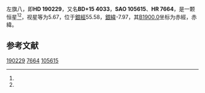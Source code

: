 {{Starbox begin
| name = 左旗八
}}
{{Starbox observe
| epoch = [[J2000.0|J2000.0]]
| constell = {{左旗八}}<ref name=SIMBAD>{{cite web
 | url=http://simbad.u-strasbg.fr/simbad/sim-id?Ident=HR+7664
 | title =Pulsating variable Star
 | publisher=Centre de Données astronomiques de Strasbourg
 | work=SIMBAD
 | accessdate=2012-07-13}}</ref><ref name=DATA>{{cite web
 | url=http://vizier.u-strasbg.fr/viz-bin/VizieR-5?-out.add=.&-source=5050&-corr=PK=HR&-out.max=9999&HR=7664
 | title=VizieR Detailed Page
 | accessdate=2012-07-13
 | archive-date=2019-02-16
 | archive-url=https://web.archive.org/web/20190216094619/http://vizier.u-strasbg.fr/viz-bin/VizieR-5?-out.add=.&-source=5050&-corr=PK=HR&-out.max=9999&HR=7664
 | dead-url=no
 }}</ref>
| 星官 = 
| ra = {{RA|20|3|30}}<ref name=SIMBAD /><ref name=DATA />
| dec = {{DEC|+16|1|53}}<ref name=SIMBAD /><ref name=DATA />
| appmag_v = 5.67<ref name=SIMBAD /><ref name=DATA />
}}
{{Starbox character
| class = B9pHgMn<ref name=SIMBAD /><ref name=DATA />
| b-v = -0.1<ref name=SIMBAD /><ref name=DATA />
| u-b = -0.48<ref name=SIMBAD /><ref name=DATA />
| r-i = <ref name=SIMBAD /><ref name=DATA />
| variable = 
}}
{{Starbox astrometry
| radial_v = -0.48
| prop_mo_ra = -22
| parallax = 0.008
| p_error = 
}}
{{Starbox catalog
| names =BD+15 4033，[[SAO星表|SAO]] 105615，[[HD星表|HD]] 190229，[[HR星表|HR]] 7664}}
{{Starbox reference |Simbad=HR+7664}}
{{Starbox end}}

左旗八，即'''HD 190229'''，又名'''BD+15 4033'''，'''SAO 105615'''、'''HR 7664'''，是一颗恒星<ref name=SIMBAD /><ref name=DATA />，视星等为5.67，位于[[銀道座標系|銀經]]55.58，[[銀道座標系|銀緯]]-7.97，其[[B1900.0|B1900.0]]坐标为赤經{{RA|19|58|55.4}}，赤緯{{DEC|+15|-7.97|2}}。

== 参考文献 ==
{{reflist}}

{{star-stub}}

[[Category:HD和HDE天體|190229]]
[[Category:HR天體|7664]]
[[Category:SAO天體|105615]]